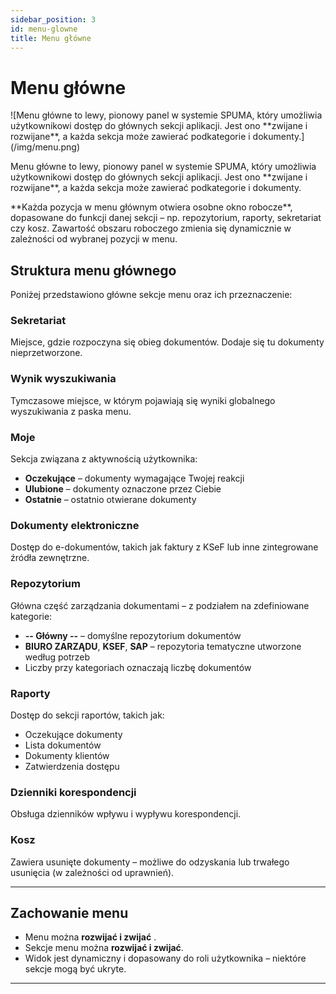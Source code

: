 ```yaml
---
sidebar_position: 3
id: menu-glowne
title: Menu główne
---
```


# Menu główne

<div style={{ display: 'flex', gap: '2rem', alignItems: 'center' }}>
  <div>
    <p>
      ![Menu główne to lewy, pionowy panel w systemie SPUMA, który umożliwia użytkownikowi dostęp do głównych sekcji aplikacji. Jest ono **zwijane i rozwijane**, a każda sekcja może zawierać podkategorie i dokumenty.](/img/menu.png)
    </p>
  </div>
  <div>
    <p>
      Menu główne to lewy, pionowy panel w systemie SPUMA, który umożliwia użytkownikowi dostęp do głównych sekcji aplikacji. Jest ono **zwijane i rozwijane**, a każda sekcja może zawierać podkategorie i dokumenty.
      </p>
    <p>
    **Każda pozycja w menu głównym otwiera osobne okno robocze**, dopasowane do funkcji danej sekcji – np. repozytorium, raporty, sekretariat czy kosz. Zawartość obszaru roboczego zmienia się dynamicznie w zależności od wybranej pozycji w menu.
    </p>
  </div>
</div>

## Struktura menu głównego

Poniżej przedstawiono główne sekcje menu oraz ich przeznaczenie:

### Sekretariat

Miejsce, gdzie rozpoczyna się obieg dokumentów. Dodaje się tu dokumenty nieprzetworzone.

### Wynik wyszukiwania

Tymczasowe miejsce, w którym pojawiają się wyniki globalnego wyszukiwania z paska menu.

### Moje

Sekcja związana z aktywnością użytkownika:

- **Oczekujące** – dokumenty wymagające Twojej reakcji
- **Ulubione** – dokumenty oznaczone przez Ciebie
- **Ostatnie** – ostatnio otwierane dokumenty

### Dokumenty elektroniczne

Dostęp do e-dokumentów, takich jak faktury z KSeF lub inne zintegrowane źródła zewnętrzne.

### Repozytorium

Główna część zarządzania dokumentami – z podziałem na zdefiniowane kategorie:

- **-- Główny --** – domyślne repozytorium dokumentów
- **BIURO ZARZĄDU**, **KSEF**, **SAP** – repozytoria tematyczne utworzone według potrzeb
- Liczby przy kategoriach oznaczają liczbę dokumentów

### Raporty

Dostęp do sekcji raportów, takich jak:

- Oczekujące dokumenty
- Lista dokumentów
- Dokumenty klientów
- Zatwierdzenia dostępu

### Dzienniki korespondencji

Obsługa dzienników wpływu i wypływu korespondencji.

### Kosz

Zawiera usunięte dokumenty – możliwe do odzyskania lub trwałego usunięcia (w zależności od uprawnień).

---

## Zachowanie menu

- Menu można **rozwijać i zwijać** .
- Sekcje menu można **rozwijać i zwijać**.
- Widok jest dynamiczny i dopasowany do roli użytkownika – niektóre sekcje mogą być ukryte.

---

